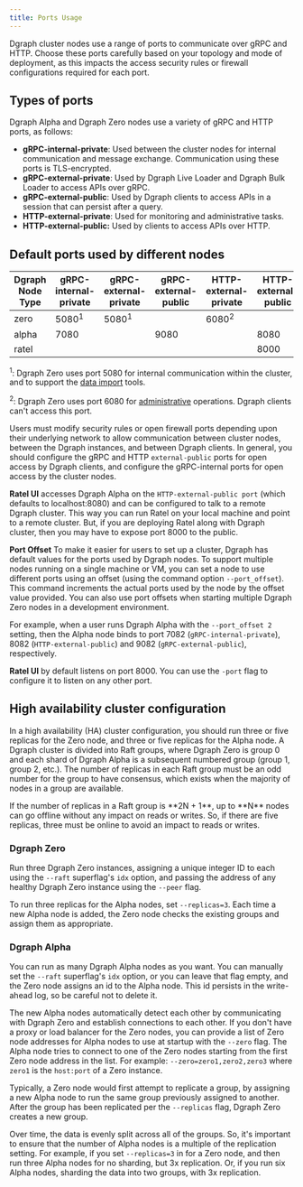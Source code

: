 ```yaml
---
title: Ports Usage
---
```


Dgraph cluster nodes use a range of ports to communicate over gRPC and HTTP.
Choose these ports carefully based on your topology and mode of deployment, as
this impacts the access security rules or firewall configurations required for
each port.

## Types of ports

Dgraph Alpha and Dgraph Zero nodes use a variety of gRPC and HTTP ports, as
follows:

- **gRPC-internal-private**: Used between the cluster nodes for internal
  communication and message exchange. Communication using these ports is
  TLS-encrypted.
- **gRPC-external-private**: Used by Dgraph Live Loader and Dgraph Bulk Loader
  to access APIs over gRPC.
- **gRPC-external-public**: Used by Dgraph clients to access APIs in a session
  that can persist after a query.
- **HTTP-external-private**: Used for monitoring and administrative tasks.
- **HTTP-external-public:** Used by clients to access APIs over HTTP.

## Default ports used by different nodes

| Dgraph Node Type | gRPC-internal-private | gRPC-external-private | gRPC-external-public | HTTP-external-private | HTTP-external-public |
| ---------------- | --------------------- | --------------------- | -------------------- | --------------------- | -------------------- |
| zero             | 5080<sup>1</sup>      | 5080<sup>1</sup>      |                      | 6080<sup>2</sup>      |                      |
| alpha            | 7080                  |                       | 9080                 |                       | 8080                 |
| ratel            |                       |                       |                      |                       | 8000                 |

<sup>1</sup>: Dgraph Zero uses port 5080 for internal communication within the
cluster, and to support the [data import](/dgraph/admin/import) tools.

<sup>2</sup>: Dgraph Zero uses port 6080 for
[administrative](/dgraph/self-managed/dgraph-zero) operations. Dgraph clients
can't access this port.

Users must modify security rules or open firewall ports depending upon their
underlying network to allow communication between cluster nodes, between the
Dgraph instances, and between Dgraph clients. In general, you should configure
the gRPC and HTTP `external-public` ports for open access by Dgraph clients, and
configure the gRPC-internal ports for open access by the cluster nodes.

**Ratel UI** accesses Dgraph Alpha on the `HTTP-external-public port` (which
defaults to localhost:8080) and can be configured to talk to a remote Dgraph
cluster. This way you can run Ratel on your local machine and point to a remote
cluster. But, if you are deploying Ratel along with Dgraph cluster, then you may
have to expose port 8000 to the public.

**Port Offset** To make it easier for users to set up a cluster, Dgraph has
default values for the ports used by Dgraph nodes. To support multiple nodes
running on a single machine or VM, you can set a node to use different ports
using an offset (using the command option `--port_offset`). This command
increments the actual ports used by the node by the offset value provided. You
can also use port offsets when starting multiple Dgraph Zero nodes in a
development environment.

For example, when a user runs Dgraph Alpha with the `--port_offset 2` setting,
then the Alpha node binds to port 7082 (`gRPC-internal-private`), 8082
(`HTTP-external-public`) and 9082 (`gRPC-external-public`), respectively.

**Ratel UI** by default listens on port 8000. You can use the `-port` flag to
configure it to listen on any other port.

## High availability cluster configuration

In a high availability (HA) cluster configuration, you should run three or five
replicas for the Zero node, and three or five replicas for the Alpha node. A
Dgraph cluster is divided into Raft groups, where Dgraph Zero is group 0 and
each shard of Dgraph Alpha is a subsequent numbered group (group 1, group 2,
etc.). The number of replicas in each Raft group must be an odd number for the
group to have consensus, which exists when the majority of nodes in a group are
available.

<Tip>
  If the number of replicas in a Raft group is **2N + 1**, up to **N** nodes can
  go offline without any impact on reads or writes. So, if there are five
  replicas, three must be online to avoid an impact to reads or writes.
</Tip>

### Dgraph Zero

Run three Dgraph Zero instances, assigning a unique integer ID to each using the
`--raft` superflag's `idx` option, and passing the address of any healthy Dgraph
Zero instance using the `--peer` flag.

To run three replicas for the Alpha nodes, set `--replicas=3`. Each time a new
Alpha node is added, the Zero node checks the existing groups and assign them as
appropriate.

### Dgraph Alpha

You can run as many Dgraph Alpha nodes as you want. You can manually set the
`--raft` superflag's `idx` option, or you can leave that flag empty, and the
Zero node assigns an id to the Alpha node. This id persists in the write-ahead
log, so be careful not to delete it.

The new Alpha nodes automatically detect each other by communicating with Dgraph
Zero and establish connections to each other. If you don't have a proxy or load
balancer for the Zero nodes, you can provide a list of Zero node addresses for
Alpha nodes to use at startup with the `--zero` flag. The Alpha node tries to
connect to one of the Zero nodes starting from the first Zero node address in
the list. For example: `--zero=zero1,zero2,zero3` where `zero1` is the
`host:port` of a Zero instance.

Typically, a Zero node would first attempt to replicate a group, by assigning a
new Alpha node to run the same group previously assigned to another. After the
group has been replicated per the `--replicas` flag, Dgraph Zero creates a new
group.

Over time, the data is evenly split across all of the groups. So, it's important
to ensure that the number of Alpha nodes is a multiple of the replication
setting. For example, if you set `--replicas=3` in for a Zero node, and then run
three Alpha nodes for no sharding, but 3x replication. Or, if you run six Alpha
nodes, sharding the data into two groups, with 3x replication.
